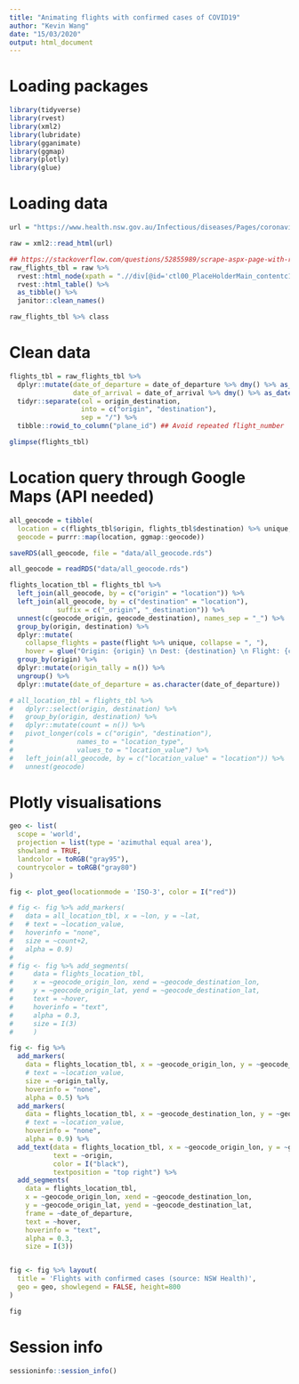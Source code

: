 ```yaml
---
title: "Animating flights with confirmed cases of COVID19"
author: "Kevin Wang"
date: "15/03/2020"
output: html_document
---
```


# Loading packages
```r
library(tidyverse)
library(rvest)
library(xml2)
library(lubridate)
library(gganimate)
library(ggmap)
library(plotly)
library(glue)
```

# Loading data
```r
url = "https://www.health.nsw.gov.au/Infectious/diseases/Pages/coronavirus-flights.aspx"
```


```r
raw = xml2::read_html(url)

## https://stackoverflow.com/questions/52855989/scrape-aspx-page-with-r
raw_flights_tbl = raw %>%
  rvest::html_node(xpath = ".//div[@id='ctl00_PlaceHolderMain_contentc1__ControlWrapper_RichHtmlField']/table") %>%
  rvest::html_table() %>% 
  as_tibble() %>% 
  janitor::clean_names()

raw_flights_tbl %>% class
```


# Clean data
```r
flights_tbl = raw_flights_tbl %>% 
  dplyr::mutate(date_of_departure = date_of_departure %>% dmy() %>% as_datetime(),
                date_of_arrival = date_of_arrival %>% dmy() %>% as_datetime()) %>%
  tidyr::separate(col = origin_destination, 
                  into = c("origin", "destination"),
                  sep = "/") %>% 
  tibble::rowid_to_column("plane_id") ## Avoid repeated flight_number

glimpse(flights_tbl)
```


# Location query through Google Maps (API needed)
```r
all_geocode = tibble(
  location = c(flights_tbl$origin, flights_tbl$destination) %>% unique,
  geocode = purrr::map(location, ggmap::geocode))

saveRDS(all_geocode, file = "data/all_geocode.rds")
```



```r
all_geocode = readRDS("data/all_geocode.rds")

flights_location_tbl = flights_tbl %>% 
  left_join(all_geocode, by = c("origin" = "location")) %>% 
  left_join(all_geocode, by = c("destination" = "location"), 
            suffix = c("_origin", "_destination")) %>% 
  unnest(c(geocode_origin, geocode_destination), names_sep = "_") %>% 
  group_by(origin, destination) %>% 
  dplyr::mutate(
    collapse_flights = paste(flight %>% unique, collapse = ", "),
    hover = glue("Origin: {origin} \n Dest: {destination} \n Flight: {collapse_flights}")) %>% 
  group_by(origin) %>% 
  dplyr::mutate(origin_tally = n()) %>% 
  ungroup() %>% 
  dplyr::mutate(date_of_departure = as.character(date_of_departure))

# all_location_tbl = flights_tbl %>% 
#   dplyr::select(origin, destination) %>% 
#   group_by(origin, destination) %>% 
#   dplyr::mutate(count = n()) %>% 
#   pivot_longer(cols = c("origin", "destination"),
#                names_to = "location_type",
#                values_to = "location_value") %>% 
#   left_join(all_geocode, by = c("location_value" = "location")) %>% 
#   unnest(geocode)
```

# Plotly visualisations


```r
geo <- list(
  scope = 'world',
  projection = list(type = 'azimuthal equal area'),
  showland = TRUE,
  landcolor = toRGB("gray95"),
  countrycolor = toRGB("gray80")
)

fig <- plot_geo(locationmode = 'ISO-3', color = I("red"))

# fig <- fig %>% add_markers(
#   data = all_location_tbl, x = ~lon, y = ~lat, 
#   # text = ~location_value, 
#   hoverinfo = "none",
#   size = ~count+2,
#   alpha = 0.9)
# 
# fig <- fig %>% add_segments(
#     data = flights_location_tbl,
#     x = ~geocode_origin_lon, xend = ~geocode_destination_lon,
#     y = ~geocode_origin_lat, yend = ~geocode_destination_lat,
#     text = ~hover,
#     hoverinfo = "text",
#     alpha = 0.3, 
#     size = I(3)
#     )

fig <- fig %>% 
  add_markers(
    data = flights_location_tbl, x = ~geocode_origin_lon, y = ~geocode_origin_lat, 
    # text = ~location_value, 
    size = ~origin_tally,
    hoverinfo = "none",
    alpha = 0.5) %>% 
  add_markers(
    data = flights_location_tbl, x = ~geocode_destination_lon, y = ~geocode_destination_lat, 
    # text = ~location_value, 
    hoverinfo = "none",
    alpha = 0.9) %>% 
  add_text(data = flights_location_tbl, x = ~geocode_origin_lon, y = ~geocode_origin_lat, 
           text = ~origin,
           color = I("black"),
           textposition = "top right") %>% 
  add_segments(
    data = flights_location_tbl,
    x = ~geocode_origin_lon, xend = ~geocode_destination_lon,
    y = ~geocode_origin_lat, yend = ~geocode_destination_lat,
    frame = ~date_of_departure,
    text = ~hover,
    hoverinfo = "text",
    alpha = 0.3, 
    size = I(3))


fig <- fig %>% layout(
  title = 'Flights with confirmed cases (source: NSW Health)',
  geo = geo, showlegend = FALSE, height=800
)

fig
```













# Session info
```r
sessioninfo::session_info()
```

